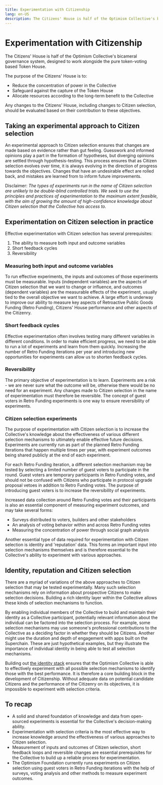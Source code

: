 ```yaml
---
title: Experimentation with Citizenship
lang: en-US
description: The Citizens' House is half of the Optimism Collective's bicameral governance system, designed to work alongside the pure token-voting based Token House. 
---
```


# Experimentation with Citizenship

The Citizens' House is half of the Optimism Collective's bicameral governance system, designed to work alongside the pure token-voting based Token House. 

The purpose of the Citizens' House is to:
- Reduce the concentration of power in the Collective
- Safeguard against the capture of the Token House
- Allocate resources according to the long-term benefit to the Collective

Any changes to the Citizens' House, including changes to Citizen selection, should be evaluated based on their contribution to these objectives.

## Taking an experimental approach to Citizen selection

An experimental approach to Citizen selection ensures that changes are made based on evidence rather than gut feeling. Guesswork and informed opinions play a part in the formation of hypotheses, but diverging opinions are settled through hypothesis-testing. This process ensures that as Citizen selection evolves over time, it is always evolving in the direction of progress towards the objectives. Changes that have an undesirable effect are rolled back, and mistakes are learned from to inform future improvements.

Disclaimer: *The types of experiments run in the name of Citizen selection are unlikely to be double-blind controlled trials. We seek to use the principles and practices of experimentation to the maximum extent feasible, with the aim of growing the amount of high-confidence knowledge about Citizen selection that the Collective has access to.*

## Experimentation on Citizen selection in practice

Effective experimentation with Citizen selection has several prerequisites:

1. The ability to measure both input and outcome variables
1. Short feedback cycles
1. Reversibility

### Measuring both input and outcome variables

To run effective experiments, the inputs and outcomes of those experiments must be measurable. Inputs (independent variables) are the aspects of Citizen selection that we want to change or influence, and outcomes (dependent variables) are the measurable effects of the experiment, usually tied to the overall objective we want to achieve. A large effort is underway to improve our ability to measure key aspects of Retroactive Public Goods Funding (Retro Funding), Citizens' House performance and other aspects of the Citizenry.

### Short feedback cycles

Effective experimentation often involves testing many different variables in different conditions. In order to make efficient progress, we need to be able to run a lot of experiments and learn from them quickly. Increasing the number of Retro Funding iterations per year and introducing new opportunities for experiments can allow us to shorten feedback cycles.

### Reversibility

The primary objective of experimentation is to learn. Experiments are a risk - we are never sure what the outcome will be, otherwise there would be no need for an experiment. Any changes made to Citizen selection in the name of experimentation must therefore be reversible. The concept of guest voters in Retro Funding experiments is one way to ensure reversibility of experiments.

### Citizen selection experiments

The purpose of experimentation with Citizen selection is to increase the Collective's knowledge about the effectiveness of various different selection mechanisms to ultimately enable effective future decisions. Experiments are currently run as part of the planned Retro Funding iterations that happen multiple times per year, with experiment outcomes being shared publicly at the end of each experiment.

For each Retro Funding iteration, a different selection mechanism may be tested by selecting a limited number of guest voters to participate in the round. Guest voters are temporary participants in Retro Funding votes, and should not be confused with Citizens who participate in protocol upgrade proposal vetoes in addition to Retro Funding votes. The purpose of introducing guest voters is to increase the reversibility of experiments.

Increased data collection around Retro Funding votes and their participants is also an essential component of measuring experiment outcomes, and may take several forms:
* Surveys distributed to voters, builders and other stakeholders
* An analysis of voting behavior within and across Retro Funding votes
* Measuring the concentration of power through social graph analysis

Another essential type of data required for experimentation with Citizen selection is identity and 'reputation' data. This forms an important input into selection mechanisms themselves and is therefore essential to the Collective's ability to experiment with various approaches.

## Identity, reputation and Citizen selection

There are a myriad of variations of the above approaches to Citizen selection that may be tested experimentally. Many such selection mechanisms rely on information about prospective Citizens to make selection decisions. Building a rich identity layer within the Collective allows these kinds of selection mechanisms to function.

By enabling individual members of the Collective to build and maintain their identity as a Collective participant, potentially relevant information about the individual can be factored into the selection process. For example, some selection mechanisms may use someone's professional contributions to the Collective as a deciding factor in whether they should be Citizens. Another might use the duration and depth of engagement with apps built on the Superchain. These are just hypothetical examples, but they illustrate the importance of individual identity in being able to test all selection mechanisms.

Building out [the identity stack](https://hackmd.io/aVobj2ZKRoGZo5hKbvneiA) ensures that the Optimism Collective is able to effectively experiment with all possible selection mechanisms to identify those with the best performance. It is therefore a core building block in the development of Citizenship. Without adequate data on potential candidate Citizens and the performance of the Citizenry on its objectives, it is impossible to experiment with selection criteria.

## To recap 

* A solid and shared foundation of knowledge and data from open-sourced experiments is essential for the Collective's decision-making ability. 
* Experimentation with selection criteria is the most effective way to increase knowledge around the effectiveness of various approaches to Citizen selection.
* Measurement of inputs and outcomes of Citizen selection, short feedback loops and reversible changes are essential prerequisites for the Collective to build up a reliable process for experimentation.
* The Optimism Foundation currently runs experiments on Citizen selection using guest voters in Retro Funding iterations with the help of surveys, voting analysis and other methods to measure experiment outcomes.